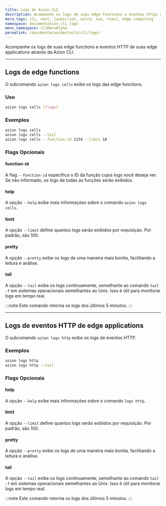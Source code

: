 ```yaml
---
title: Logs do Azion CLI
description: Acompanhe os logs de suas edge functions e eventos https de suas edge applications através da Azion CLI.
meta_tags: cli, next, javascript, astro, vue, react, edge computing
namespace: documentation_cli_logs
menu_namespace: cliMenuAlpha
permalink: /documentacao/devtools/cli/logs/
---
```


Acompanhe os logs de suas edge functions e eventos HTTP de suas edge applications através da Azion CLI.

---

## Logs de edge functions

O subcomando `azion logs cells` exibe os logs das edge functions.

### Uso

```bash
azion logs cells [flags]
```

### Exemplos

```bash
azion logs cells
azion logs cells --tail
azion logs cells --function-id 1234 --limit 10
```

### Flags Opcionais

#### function-id

A flag `--function-id` especifica o ID da função cujos logs você deseja ver. Se não informado, os logs de todas as funções serão exibidos.

#### help

A opção `--help` exibe mais informações sobre o comando `azion logs cells`.

#### limit

A opção `--limit` define quantos logs serão exibidos por requisição. Por padrão, são 100.

#### pretty

A opção `--pretty` exibe os logs de uma maneira mais bonita, facilitando a leitura e análise.

#### tail

A opção `--tail` exibe os logs continuamente, semelhante ao comando `tail -f` em sistemas operacionais semelhantes ao Unix. Isso é útil para monitorar logs em tempo real.

:::note 
Este comando retorna os logs dos últimos 5 minutos.
:::

---

## Logs de eventos HTTP de edge applications

O subcomando `azion logs http` exibe os logs de eventos HTTP.

### Exemplos

```bash
azion logs http
azion logs http --tail
```

### Flags Opcionais

#### help

A opção `--help` exibe mais informações sobre o comando `logs http`.

#### limit

A opção `--limit` define quantos logs serão exibidos por requisição. Por padrão, são 100.

#### pretty

A opção `--pretty` exibe os logs de uma maneira mais bonita, facilitando a leitura e análise.

#### tail

A opção `--tail` exibe os logs continuamente, semelhante ao comando `tail -f` em sistemas operacionais semelhantes ao Unix. Isso é útil para monitorar logs em tempo real.

:::note 
Este comando retorna os logs dos últimos 5 minutos.
:::
